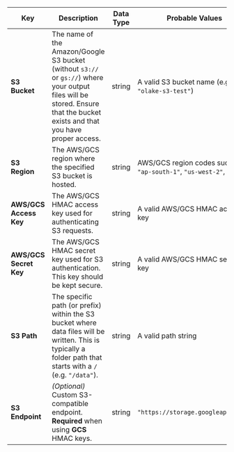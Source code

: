 | **Key**                  | **Description**                    | **Data Type** | **Probable Values**                |
|--------------------------|-------------------------------------------------------------------------------------|---------------|-------------------------------------------------------------------------|
| **S3 Bucket**     | The name of the Amazon/Google S3 bucket (without `s3://` or `gs://`) where your output files will be stored. Ensure that the bucket exists and that you have proper access.                                                                                                             | string        | A valid S3 bucket name (e.g. `"olake-s3-test"`)                          |
| **S3 Region**     | The AWS/GCS region where the specified S3 bucket is hosted.                                                                                                                                                                                             | string        | AWS/GCS region codes such as `"ap-south-1"`, `"us-west-2"`, etc.              |
| **AWS/GCS Access Key** | The AWS/GCS HMAC access key used for authenticating S3 requests.                                                                                                                                     | string        | A valid AWS/GCS HMAC access key                                                  |
| **AWS/GCS Secret Key** | The AWS/GCS HMAC secret key used for S3 authentication. This key should be kept secure.                                                                                                                         | string        | A valid AWS/GCS HMAC secret key                                                  |
| **S3 Path**       | The specific path (or prefix) within the S3 bucket where data files will be written. This is typically a folder path that starts with a `/` (e.g. `"/data"`).                                                                                    | string        | A valid path string                                                     |
| **S3 Endpoint**    | *(Optional)* Custom S3-compatible endpoint. **Required** when using **GCS** HMAC keys.                                                   | string        | `"https://storage.googleapis.com"`                 |
